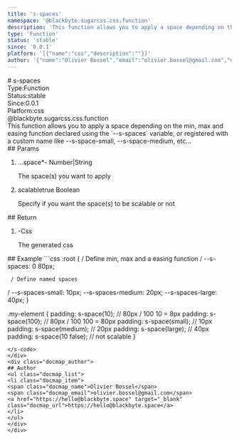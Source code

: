 ```yaml
---
title: 's-spaces'
namespace: '@blackbyte.sugarcss.css.function'
description: 'This function allows you to apply a space depending on the min, max and easing function declared using the `--s-spaces` variable, or registered with a custom name like --s-space-small, --s-space-medium, etc...'
type: 'Function'
status: 'stable'
since: '0.0.1'
platform: '[{"name":"css","description":""}]'
author: '{"name":"Olivier Bossel","email":"olivier.bossel@gmail.com","url":"https://hello@blackbyte.space"}'
---
```

<div class="docmap -mdx">
# s-spaces
<div class="docmap_metas">
<div class="docmap_type"><span class="docmap_type-label">Type:</span><span class="docmap_type-value">Function</span></div>
<div class="docmap_status"><span class="docmap_status-label">Status:</span><span class="docmap_status-value -stable">stable</span></div>
<div class="docmap_since"><span class="docmap_since-label">Since:</span><span class="docmap_since-value">0.0.1</span></div>
<div class="docmap_platform"><span class="docmap_platform-label">Platform:</span><span class="docmap_platform-value -css">css</span></div>
</div>
<div class="docmap_namespace">@blackbyte.sugarcss.css.function</div>
<div class="docmap_description typo-lead typo-format">
This function allows you to apply a space depending on the
min, max and easing function declared using the `--s-spaces` variable, or registered with
a custom name like --s-space-small, --s-space-medium, etc...
</div>
<div class="docmap_params">
## Params
<ol class="docmap_list">
<li class="docmap_item">
<span class="docmap_name">...space<span class="docmap_required">*</span></span><span class="docmap_default">-</span> <span class="docmap_type">Number&vert;String</span>
<p class="docmap_description">The space&lpar;s&rpar; you want to apply</p>
</li>
<li class="docmap_item">
<span class="docmap_name">scalable</span><span class="docmap_default">true</span> <span class="docmap_type">Boolean</span>
<p class="docmap_description">Specify if you want the space&lpar;s&rpar; to be scalable or not</p>
</li>
</ol>
</div>
<div class="docmap_return">
## Return
<ol class="docmap_list">
<li class="docmap_item">
<span class="docmap_default">-</span><span class="docmap_type">Css</span>
<p class="docmap_description">The generated css</p>
</li>
</ol>
</div>
<div class="docmap_examples">
## Example
<s-code language="css" header>
```css
:root {
     / Define min, max and a easing function
/
     --s-spaces: 0 80px;

     / Define named spaces
/
     --s-spaces-small: 10px;
     --s-spaces-medium: 20px;
     --s-spaces-large: 40px;
}

.my-element {
   padding: s-space(10); // 80px / 100
10 = 8px
   padding: s-space(100); // 80px / 100
100 = 80px
   padding: s-space(small); // 10px
   padding: s-space(medium); // 20px
   padding: s-space(large); // 40px
   padding: s-space(10 false); // not scalable
}
```
</s-code>
</div>
<div class="docmap_author">
## Author
<ul class="docmap_list">
<li class="docmap_item">
<span class="docmap_name">Olivier Bossel</span>
<span class="docmap_email">olivier.bossel@gmail.com</span>
<a href="https://hello@blackbyte.space" target="_blank" class="docmap_url">https://hello@blackbyte.space</a>
</li>
</ul>
</div>
</div>
